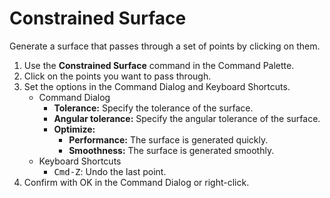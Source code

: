 
# Constrained Surface

<Reference shortcut="" command="Constrained Surface" button="" />

Generate a surface that passes through a set of points by clicking on them.

1. Use the **Constrained Surface** command in the Command Palette.
2. Click on the points you want to pass through.
3. Set the options in the Command Dialog and Keyboard Shortcuts.
    - <Kst>Command Dialog</Kst>
        - **Tolerance:** Specify the tolerance of the surface.
        - **Angular tolerance:** Specify the angular tolerance of the surface.
        - **Optimize:**
            - **Performance:** The surface is generated quickly.
            - **Smoothness:** The surface is generated smoothly.
    - <Kst>Keyboard Shortcuts</Kst>
        - <kbd>Cmd-Z</kbd>: Undo the last point.
4. Confirm with OK in the Command Dialog or right-click.

<VideoPlayer fileName="constrained-surface"/>

